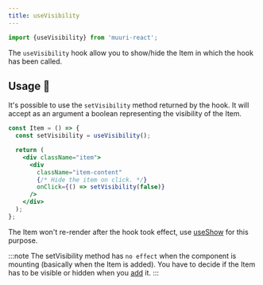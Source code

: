 ```yaml
---
title: useVisibility
---
```


```js
import {useVisibility} from 'muuri-react';
```

The `useVisibility` hook allow you to show/hide the Item in which the hook has been called.

## Usage 📖

It's possible to use the `setVisibility` method returned by the hook. It will accept as an argument a boolean representing the visibility of the Item.

```jsx
const Item = () => {
  const setVisibility = useVisibility();

  return (
    <div className="item">
      <div
        className="item-content"
        {/* Hide the item on click. */}
        onClick={() => setVisibility(false)}
      />
    </div>
  );
};
```

The Item won't re-render after the hook took effect, use [useShow](../hooks/useShow) for this purpose.

:::note
The setVisibility method has `no effect` when the component is mounting (basically when the Item is added). You have to decide if the Item has to be visible or hidden when you [add](../usage/items#visibility-) it.
:::
